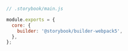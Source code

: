 ```js
// .storybook/main.js

module.exports = {
  core: {
    builder: '@storybook/builder-webpack5',
  },
};
```

